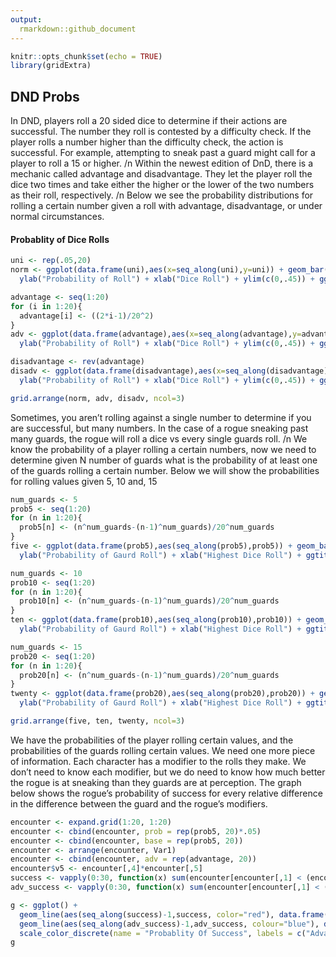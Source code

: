 ```yaml
---
output:
  rmarkdown::github_document
---
```


```r
knitr::opts_chunk$set(echo = TRUE)
library(gridExtra)
```

## DND Probs
In DND, players roll a 20 sided dice to determine if their actions are successful. The number they roll is contested by a difficulty check. If the player rolls a number higher than the difficulty check, the action is successful. For example, attempting to sneak past a guard might call for a player to roll a 15 or higher. /n
Within the newest edition of DnD, there is a mechanic called advantage and disadvantage. They let the player roll the dice two times and take either the higher or the lower of the two numbers as their roll, respectively. /n
Below we see the probability distributions for rolling a certain number given a roll with advantage, disadvantage, or under normal circumstances.

#### Probablity of Dice Rolls
```r
uni <- rep(.05,20)
norm <- ggplot(data.frame(uni),aes(x=seq_along(uni),y=uni)) + geom_bar(stat="identity") + 
  ylab("Probability of Roll") + xlab("Dice Roll") + ylim(c(0,.45)) + ggtitle("Probablity of Normal Dice Roll")

advantage <- seq(1:20)
for (i in 1:20){
  advantage[i] <- ((2*i-1)/20^2)
}
adv <- ggplot(data.frame(advantage),aes(x=seq_along(advantage),y=advantage)) + geom_bar(stat="identity") + 
  ylab("Probability of Roll") + xlab("Dice Roll") + ylim(c(0,.45)) + ggtitle("Probablity of Dice Roll with Advantage")

disadvantage <- rev(advantage)
disadv <- ggplot(data.frame(disadvantage),aes(x=seq_along(disadvantage),y=disadvantage)) + geom_bar(stat="identity") + 
  ylab("Probability of Roll") + xlab("Dice Roll") + ylim(c(0,.45)) + ggtitle("Probablity of Dice Roll with Disadvantage")

grid.arrange(norm, adv, disadv, ncol=3)
```

Sometimes, you aren't rolling against a single number to determine if you are successful, but many numbers. In the case of a rogue sneaking past many guards, the rogue will roll a dice vs every single guards roll. /n
We know the probability of a player rolling a certain numbers, now we need to determine given N number of guards what is the probability of at least one of the guards rolling a certain number. Below we will show the probabilities for rolling values given 5, 10 and, 15

``` r
num_guards <- 5
prob5 <- seq(1:20)
for (n in 1:20){
  prob5[n] <- (n^num_guards-(n-1)^num_guards)/20^num_guards
}
five <- ggplot(data.frame(prob5),aes(seq_along(prob5),prob5)) + geom_bar(stat="identity") +
  ylab("Probability of Gaurd Roll") + xlab("Highest Dice Roll") + ggtitle("Probablity of Dice Roll Given 5 Guards") + ylim(c(0,.6))

num_guards <- 10
prob10 <- seq(1:20)
for (n in 1:20){
  prob10[n] <- (n^num_guards-(n-1)^num_guards)/20^num_guards
}
ten <- ggplot(data.frame(prob10),aes(seq_along(prob10),prob10)) + geom_bar(stat="identity") +
  ylab("Probability of Gaurd Roll") + xlab("Highest Dice Roll") + ggtitle("Probablity of Dice Roll Given 10 Guards") + ylim(c(0,.6))

num_guards <- 15
prob20 <- seq(1:20)
for (n in 1:20){
  prob20[n] <- (n^num_guards-(n-1)^num_guards)/20^num_guards
}
twenty <- ggplot(data.frame(prob20),aes(seq_along(prob20),prob20)) + geom_bar(stat="identity") +
  ylab("Probability of Gaurd Roll") + xlab("Highest Dice Roll") + ggtitle("Probablity of Dice Roll Given 20 Guards") + ylim(c(0,.6))

grid.arrange(five, ten, twenty, ncol=3)
```

We have the probabilities of the player rolling certain values, and the probabilities of the guards rolling certain values. We need one more piece of information. Each character has a modifier to the rolls they make. We don't need to know each modifier, but we do need to know how much better the rogue is at sneaking than they guards are at perception. The graph below shows the rogue's probability of success for every relative difference in the difference between the guard and the rogue's modifiers.

``` r
encounter <- expand.grid(1:20, 1:20)
encounter <- cbind(encounter, prob = rep(prob5, 20)*.05)
encounter <- cbind(encounter, base = rep(prob5, 20))
encounter <- arrange(encounter, Var1)
encounter <- cbind(encounter, adv = rep(advantage, 20))
encounter$v5 <- encounter[,4]*encounter[,5]
success <- vapply(0:30, function(x) sum(encounter[encounter[,1] < (encounter[,2] + x), 3]), numeric(1))
adv_success <- vapply(0:30, function(x) sum(encounter[encounter[,1] < (encounter[,2] + x), 6]), numeric(1))

g <- ggplot() + 
  geom_line(aes(seq_along(success)-1,success, color="red"), data.frame(success),size=1) +
  geom_line(aes(seq_along(adv_success)-1,adv_success, colour="blue"), data.frame(adv_success),size=1) +
  scale_color_discrete(name = "Probablity Of Success", labels = c("Advantage", "Non-Advantage")) + theme(legend.position=c(0.8, 0.1))
g
```